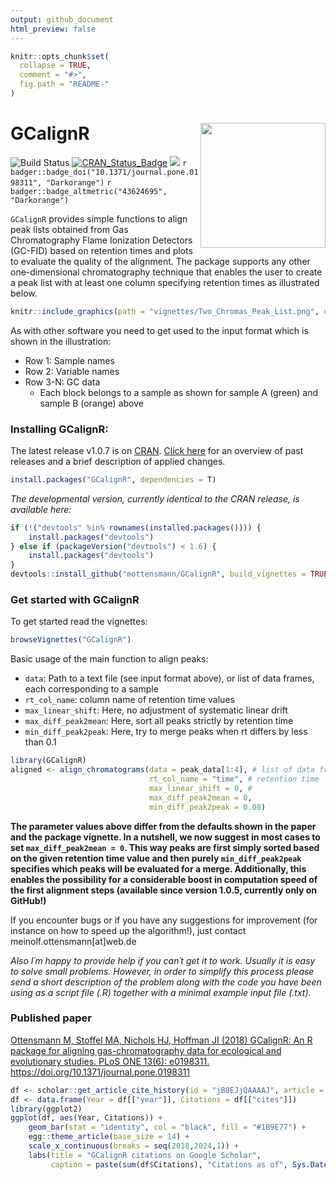 ```yaml
---
output: github_document
html_preview: false
---
```


```r
knitr::opts_chunk$set(
  collapse = TRUE,
  comment = "#>",
  fig.path = "README-"
)
```

# GCalignR  [<img src="vignettes/GCalignRLogo.png" height="200" align="right"/>](https://github.com/mottensmann/GCalignR)

![Build Status](https://travis-ci.org/mottensmann/GCalignR.svg?branch=master)
[![CRAN_Status_Badge](http://www.r-pkg.org/badges/version/GCalignR)](https://cran.r-project.org/package=GCalignR)
[![](http://cranlogs.r-pkg.org/badges/grand-total/GCalignR)](https://cran.r-project.org/package=GCalignR)
`r badger::badge_doi("10.1371/journal.pone.0198311", "Darkorange")`
`r badger::badge_altmetric("43624695", "Darkorange")`

`GCalignR` provides simple functions to align peak lists obtained from Gas Chromatography Flame Ionization Detectors (GC-FID) based on retention times and plots to evaluate the quality of the alignment. The package supports any other one-dimensional chromatography technique that enables the user to create a peak list with at least one column specifying retention times as illustrated below.

```r
knitr::include_graphics(path = "vignettes/Two_Chromas_Peak_List.png", dpi = 300)
```

As with other software you need to get used to the input format which is shown in the illustration:

* Row 1: Sample names
* Row 2: Variable names
* Row 3-N: GC data
    + Each block belongs to a sample as shown for sample A (green) and sample B (orange) above

### Installing GCalignR:

The latest release v1.0.7 is on [CRAN](https://cran.r-project.org/package=GCalignR). [Click here](https://github.com/mottensmann/GCalignR/releases) for an overview of past releases and a brief description of applied changes.

```r
install.packages("GCalignR", dependencies = T)
```

*The developmental version, currently identical to the CRAN release, is available here:*

```r
if (!("devtools" %in% rownames(installed.packages()))) { 
    install.packages("devtools")
} else if (packageVersion("devtools") < 1.6) {
    install.packages("devtools")
}
devtools::install_github("mottensmann/GCalignR", build_vignettes = TRUE)
```

### Get started with GCalignR

To get started read the vignettes:  

```r
browseVignettes("GCalignR")
```

Basic usage of the main function to align peaks:

+ `data`: Path to a text file (see input format above), or list of data frames, each corresponding to a sample 
+ `rt_col_name`: column name of retention time values
+ `max_linear_shift`: Here, no adjustment of systematic linear drift
+ `max_diff_peak2mean`: Here, sort all peaks strictly by retention time
+ `min_diff_peak2peak`: Here, try to merge peaks when rt differs by less than 0.1

```r
library(GCalignR)
aligned <- align_chromatograms(data = peak_data[1:4], # list of data frame 
                               rt_col_name = "time", # retention time
                               max_linear_shift = 0, #
                               max_diff_peak2mean = 0, 
                               min_diff_peak2peak = 0.08) 
```

**The parameter values above differ from the defaults shown in the paper and the package vignette. In a nutshell, we now suggest in most cases to set `max_diff_peak2mean = 0`. This way peaks are first simply sorted based on the given retention time value and then purely `min_diff_peak2peak` specifies which peaks will be evaluated for a merge. Additionally, this enables the possibility for a considerable boost in computation speed of the first alignment steps (available since version 1.0.5, currently only on GitHub!)**

If you encounter bugs or if you have any suggestions for improvement (for instance on how to speed up the algorithm!), just contact meinolf.ottensmann[at]web.de

*Also I´m happy to provide help if you can´t get it to work. Usually it is easy to solve small problems. However, in order to simplify this process please send a short description of the problem along with the code you have been using as a script file (.R) together with a minimal example input file (.txt).* 

### Published paper 

[Ottensmann M, Stoffel MA, Nichols HJ, Hoffman JI (2018) GCalignR: An R package for aligning gas-chromatography data for ecological and evolutionary studies. PLoS ONE 13(6): e0198311. https://doi.org/10.1371/journal.pone.0198311](https://doi.org/10.1371/journal.pone.0198311)

```r
df <- scholar::get_article_cite_history(id = "jB8EJjQAAAAJ", article = "_kc_bZDykSQC")
df <- data.frame(Year = df[["year"]], Citations = df[["cites"]])
library(ggplot2)
ggplot(df, aes(Year, Citations)) +
    geom_bar(stat = "identity", col = "black", fill = "#1B9E77") +
    egg::theme_article(base_size = 14) +
    scale_x_continuous(breaks = seq(2018,2024,1)) +
    labs(title = "GCalignR citations on Google Scholar", 
         caption = paste(sum(df$Citations), "Citations as of", Sys.Date()))
```

